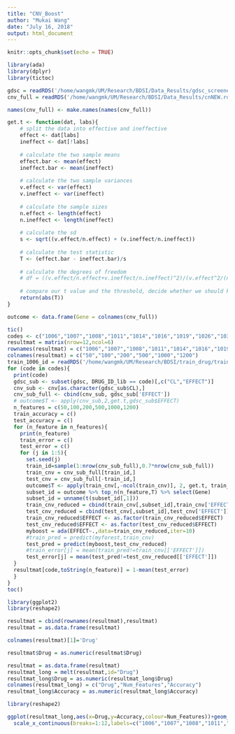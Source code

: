 ```yaml
---
title: "CNV_Boost"
author: "Mukai Wang"
date: "July 16, 2018"
output: html_document
---
```


```r
knitr::opts_chunk$set(echo = TRUE)
```

```r
library(ada)
library(dplyr)
library(tictoc)
```



```r
gdsc = readRDS('/home/wangmk/UM/Research/BDSI/Data_Results/gdsc_screened.rds')
cnv_full = readRDS('/home/wangmk/UM/Research/BDSI/Data_Results/cnNEW.rds')
```

```r
names(cnv_full) <- make.names(names(cnv_full))
```

```r
get.t <- function(dat, labs){
    # split the data into effective and ineffective
    effect <- dat[labs]
    ineffect <- dat[!labs]
    
    # calculate the two sample means
    effect.bar <- mean(effect)
    ineffect.bar <- mean(ineffect)
    
    # calculate the two sample variances
    v.effect <- var(effect)
    v.ineffect <- var(ineffect)
    
    # calculate the sample sizes
    n.effect <- length(effect)
    n.ineffect <- length(ineffect)
    
    # calculate the sd
    s <- sqrt((v.effect/n.effect) + (v.ineffect/n.ineffect))
    
    # calculate the test statistic
    T <- (effect.bar - ineffect.bar)/s
    
    # calculate the degrees of freedom
    # df = ((v.effect/n.effect+v.ineffect/n.ineffect)^2)/(v.effect^2/(n.effect^2 * (n.effect-1))+v.ineffect^2/(n.ineffect^2 * (n.ineffect-1)))
    
    # compare our t value and the threshold, decide whether we should keep it or not
    return(abs(T))
}
```

```r
outcome <- data.frame(Gene = colnames(cnv_full))
```

```r
tic()
codes <- c("1006","1007","1008","1011","1014","1016","1019","1026","1032","1054","1060","1062")
resultmat = matrix(nrow=12,ncol=6)
rownames(resultmat) = c("1006","1007","1008","1011","1014","1016","1019","1026","1032","1054","1060","1062")
colnames(resultmat) = c("50","100","200","500","1000","1200")
train_1006_id = readRDS('/home/wangmk/UM/Research/BDSI/train_drug/train_1006.rds')
for (code in codes){
  print(code)
  gdsc_sub <- subset(gdsc, DRUG_ID_lib == code)[,c("CL","EFFECT")]
  cnv_sub <- cnv[as.character(gdsc_sub$CL),]
  cnv_sub_full <- cbind(cnv_sub, gdsc_sub['EFFECT'])
  # outcome$T <- apply(cnv_sub,2,get.t,gdsc_sub$EFFECT)
  n_features = c(50,100,200,500,1000,1200)
  train_accuracy = c()
  test_accuracy = c()
  for (n_feature in n_features){
    print(n_feature)
    train_error = c()
    test_error = c()
    for (j in 1:5){  
      set.seed(j)
      train_id=sample(1:nrow(cnv_sub_full),0.7*nrow(cnv_sub_full))
      train_cnv = cnv_sub_full[train_id,]
      test_cnv = cnv_sub_full[-train_id,]
      outcome$T <- apply(train_cnv[,-ncol(train_cnv)], 2, get.t, train_cnv$EFFECT)
      subset_id = outcome %>% top_n(n_feature,T) %>% select(Gene)
      subset_id = unname(t(subset_id[,1]))
      train_cnv_reduced = cbind(train_cnv[,subset_id],train_cnv['EFFECT'])
      test_cnv_reduced = cbind(test_cnv[,subset_id],test_cnv['EFFECT'])
      train_cnv_reduced$EFFECT <- as.factor(train_cnv_reduced$EFFECT)
      test_cnv_reduced$EFFECT <- as.factor(test_cnv_reduced$EFFECT)
      myboost = ada(EFFECT~.,data=train_cnv_reduced,iter=10)
      #train_pred = predict(myforest,train_cnv)
      test_pred = predict(myboost,test_cnv_reduced)
      #train_error[j] = mean(train_pred!=train_cnv[['EFFECT']])
      test_error[j] = mean(test_pred!=test_cnv_reduced[['EFFECT']])
  }
  resultmat[code,toString(n_feature)] = 1-mean(test_error)
  }
}
toc()
```

```r
library(ggplot2)
library(reshape2)
```

```r
resultmat = cbind(rownames(resultmat),resultmat)
resultmat = as.data.frame(resultmat)
```

```r
colnames(resultmat)[1]='Drug'
```
```r
resultmat$Drug = as.numeric(resultmat$Drug)
```

```r
resultmat = as.data.frame(resultmat)
resultmat_long = melt(resultmat,id="Drug")
resultmat_long$Drug = as.numeric(resultmat_long$Drug)
colnames(resultmat_long) = c("Drug","Num_Features","Accuracy")
resultmat_long$Accuracy = as.numeric(resultmat_long$Accuracy)
```
```r
library(reshape2)
```

```r
ggplot(resultmat_long,aes(x=Drug,y=Accuracy,colour=Num_Features))+geom_line()+geom_point()+theme(text=element_text(size=14))+
  scale_x_continuous(breaks=1:12,labels=c("1006","1007","1008","1011","1014","1016","1019","1026","1032","1054","1060","1062"))+ggtitle("Test Accuracy of Adaboost")
```
